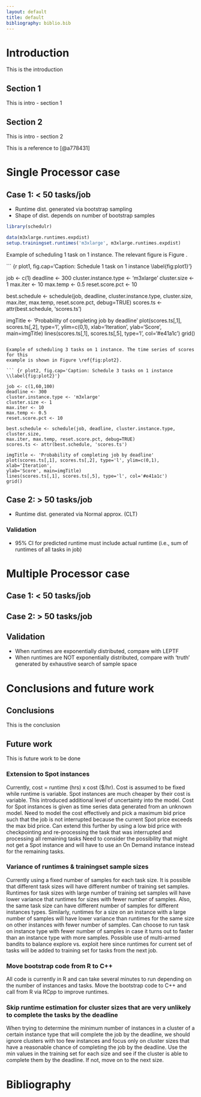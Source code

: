 ```yaml
---
layout: default
title: default
bibliography: biblio.bib
---
```


# Introduction

This is the introduction

## Section 1

This is intro - section 1

## Section 2

This is intro - section 2

This is a reference to [@a778431]


# Single Processor case

## Case 1: < 50 tasks/job
* Runtime dist. generated via bootstrap sampling
* Shape of dist. depends on number of bootstrap samples

```r
library(schedulr)

data(m3xlarge.runtimes.expdist)
setup.trainingset.runtimes('m3xlarge', m3xlarge.runtimes.expdist)

```

Example of scheduling 1 task on 1 instance. The relevant figure is Figure
\ref{fig:plot1}.

``` {r plot1, fig.cap='Caption: Schedule 1 task on 1 instance \\label{fig:plot1}'}

job <- c(1)
deadline <- 300
cluster.instance.type <- 'm3xlarge'
cluster.size <- 1
max.iter <- 10
max.temp <- 0.5
reset.score.pct <- 10

best.schedule <- schedule(job, deadline, cluster.instance.type, cluster.size,
max.iter, max.temp, reset.score.pct, debug=TRUE)
scores.ts <- attr(best.schedule, 'scores.ts')

imgTitle <- 'Probability of completing job by deadline'
plot(scores.ts[,1], scores.ts[,2], type='l', ylim=c(0,1), xlab='Iteration',
ylab='Score', main=imgTitle)
lines(scores.ts[,1], scores.ts[,5], type='l', col='#e41a1c')
grid()

```

Example of scheduling 3 tasks on 1 instance. The time series of scores for this
example is shown in Figure \ref{fig:plot2}.

``` {r plot2, fig.cap='Caption: Schedule 3 tasks on 1 instance \\label{fig:plot2}'}

job <- c(1,60,100)
deadline <- 300
cluster.instance.type <- 'm3xlarge'
cluster.size <- 1
max.iter <- 10
max.temp <- 0.5
reset.score.pct <- 10

best.schedule <- schedule(job, deadline, cluster.instance.type, cluster.size,
max.iter, max.temp, reset.score.pct, debug=TRUE)
scores.ts <- attr(best.schedule, 'scores.ts')

imgTitle <- 'Probability of completing job by deadline'
plot(scores.ts[,1], scores.ts[,2], type='l', ylim=c(0,1), xlab='Iteration',
ylab='Score', main=imgTitle)
lines(scores.ts[,1], scores.ts[,5], type='l', col='#e41a1c')
grid()

```


## Case 2: > 50 tasks/job
* Runtime dist. generated via Normal approx. (CLT)

### Validation
* 95% CI for predicted runtime must include actual runtime (i.e., sum of
  runtimes of all tasks in job)

# Multiple Processor case

## Case 1: < 50 tasks/job

## Case 2: > 50 tasks/job

## Validation
* When runtimes are exponentially distributed, compare with LEPTF
* When runtimes are NOT exponentially distributed, compare with 'truth'
generated by exhaustive search of sample space


# Conclusions and future work

## Conclusions

This is the conclusion

## Future work

This is future work to be done

### Extension to Spot instances
Currently, cost = runtime (hrs) x cost (\$/hr).
Cost is assumed to be fixed while runtime is variable.
Spot instances are much cheaper by their cost is variable.
This introduced additional level of uncertainty into the model.
Cost for Spot instances is given as time series data generated from an unknown model.
Need to model the cost effectively and pick a maximum bid price such that the job is not interrupted because the current Spot price exceeds the max bid price.
Can extend this further by using a low bid price with checkpointing and re-processing the task that was interrupted and processing all remaining tasks
Need to consider the possibility that might not get a Spot instance and will have to use an On Demand instance instead for the remaining tasks.

### Variance of runtimes & trainingset sample sizes
Currently using a fixed number of samples for each task size.
It is possible that different task sizes will have different number of training set samples.
Runtimes for task sizes with large number of training set samples will have lower variance that runtimes for sizes with fewer number of samples.
Also, the same task size can have different number of samples for different instances types.
Similarly, runtimes for a size on an instance with a large number of samples will have lower variance than runtimes for the same size on other instances with fewer number of samples.
Can choose to run task on instance type with fewer number of samples in case it turns out to faster than an instance type with more samples.
Possible use of multi-armed bandits to balance explore vs. exploit here since runtimes for current set of tasks will be added to training set for tasks from the next job.

### Move bootstrap code from R to C++
All code is currently in R and can take several minutes to run depending on the number of instances and tasks.
Move the bootstrap code to C++ and call from R via RCpp to improve runtimes.

### Skip runtime estimation for cluster sizes that are very unlikely to complete the tasks by the deadline
When trying to determine the minimum number of instances in a cluster of a certain instance type that will complete the job by the deadline, we should ignore clusters with too few instances and focus only on cluster sizes that have a reasonable chance of completing the job by the deadline.
Use the min values in the training set for each size and see if the cluster is able to complete them by the deadline.
If not, move on to the next size.


# Bibliography
